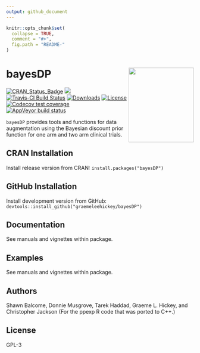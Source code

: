 ```yaml
---
output: github_document
---
```


<!-- README.md is generated from README.Rmd. Please edit that file -->

```r
knitr::opts_chunk$set(
  collapse = TRUE,
  comment = "#>",
  fig.path = "README-"
)
```

# bayesDP <img src="man/figures/hex.png" width = "175" height = "200" align="right" />

[![CRAN_Status_Badge](http://www.r-pkg.org/badges/version/bayesDP)](https://CRAN.R-project.org/package=bayesDP)
[![](http://cranlogs.r-pkg.org/badges/bayesDP)](https://CRAN.R-project.org/package=bayesDP)
[![Travis-CI Build
Status](https://travis-ci.org/graemeleehickey/bayesDP.svg?branch=master)](https://travis-ci.org/graemeleehickey/bayesDP)
[![Downloads](http://cranlogs.r-pkg.org/badges/grand-total/bayesDP?color=brightgreen)](http://www.r-pkg.org/pkg/bayesDP)
[![License](https://img.shields.io/badge/license-GPL%20%28%3E=%203%29-brightgreen.svg?style=flat)](http://www.gnu.org/licenses/gpl-3.0.html)
[![Codecov test coverage](https://codecov.io/gh/graemeleehickey/bayesDP/branch/master/graph/badge.svg)](https://codecov.io/gh/graemeleehickey/bayesDP?branch=master)
[![AppVeyor build status](https://ci.appveyor.com/api/projects/status/github/graemeleehickey/bayesDP?branch=master&svg=true)](https://ci.appveyor.com/project/graemeleehickey/bayesDP)

`bayesDP` provides tools and functions for data augmentation using the Bayesian discount prior function for one
arm and two arm clinical trials.

## CRAN Installation

Install release version from CRAN: `install.packages("bayesDP")`

## GitHub Installation

Install development version from GitHub:
`devtools::install_github("graemeleehickey/bayesDP")`

## Documentation

See manuals and vignettes within package.

## Examples

See manuals and vignettes within package.

## Authors

Shawn Balcome, Donnie Musgrove, Tarek Haddad, Graeme L. Hickey, and Christopher
Jackson (For the ppexp R code that was ported to C++.)

## License

GPL-3
